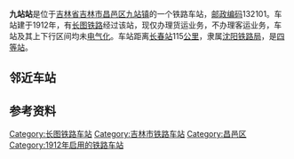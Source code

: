 {{noteTA
|1=zh-cn:始发车次; zh-hk:列車班次;
|2=zh-cn:车次; zh-hk:班次;
}}
{{Infobox China railway station 
|车站名称 = 九站站
|车站名称拼音 = Jiuzhan
|英文名称 = Jiuzhan Railway Station
|车站代码 = 63047<ref>{{cite book|title=中华人民共和国铁路车站代码（GB/T 10302-2010）|publisher=中国标准出版社|year=2010|isbn=155066140495|ignore-isbn-error=true|pages=19}}</ref>
|电报码 = JZL<ref>{{cite book|author=铁道部电子计算技术中心, 铁道部运输局|title=铁路车站站名代码表：TMIS使用|publisher=中国铁道出版社|location=北京|year=1998|isbn=9787113030995|pages=160}}</ref>
|拼音码 = 
|address = [[吉林省|吉林省]][[吉林市|吉林市]][[昌邑区|昌邑区]][[九站街道|九站街道]]
|归属 = [[沈阳铁路局|沈阳铁路局]]
|车站等级 = [[四等站_(中铁)|四等站]]
|线路 = [[长图铁路|长图铁路]]
}}

'''九站站'''是位于[[吉林省|吉林省]][[吉林市|吉林市]][[昌邑区|昌邑区]][[九站镇|九站镇]]的一个铁路车站，[[邮政编码|邮政编码]]132101。车站建于1912年，有[[长图铁路|长图铁路]]经过该站，现仅办理货运业务，不办理客运业务，车站及其上下行区间均未[[电气化|电气化]]。车站距离[[长春站|长春站]]115[[公里|公里]]，隶属[[沈阳铁路局|沈阳铁路局]]，是[[四等站_(中铁)|四等站]]。

==邻近车站==
{{start rail box|[[中国铁路|中国铁路]]}}
{{s-inop|[[新九站站|新九站站]]|{{站|长春}}方向}}
{{s-line|[[长图铁路|长图铁路]]}}
{{s-inop|[[哈达湾站|哈达湾站]]|{{站|图们}}方向}}
{{end box}}

==参考资料==
{{reflist}}

{{长图铁路}}
{{铁路车站小作品}}
{{吉林小作品}}

[[Category:长图铁路车站|Category:长图铁路车站]]
[[Category:吉林市铁路车站|Category:吉林市铁路车站]]
[[Category:昌邑区|Category:昌邑区]]
[[Category:1912年启用的铁路车站|Category:1912年启用的铁路车站]]